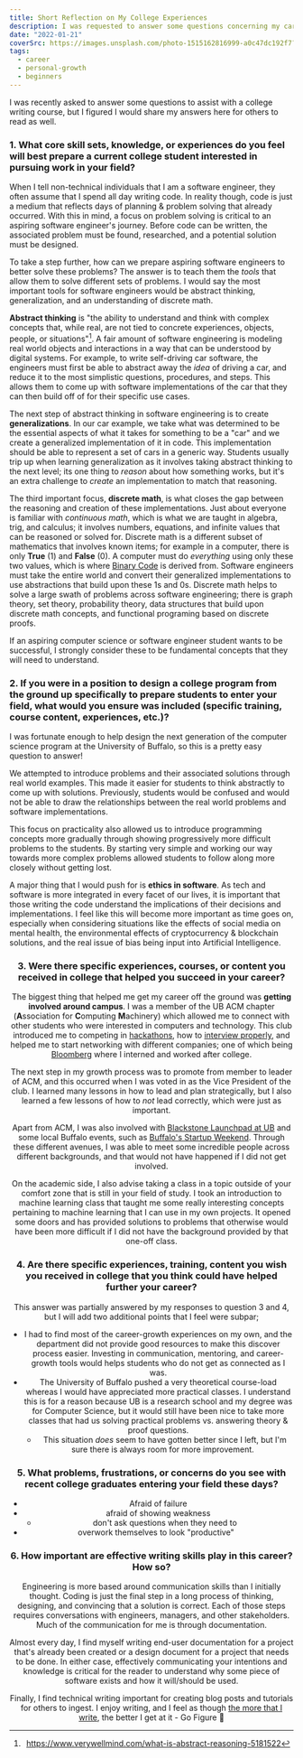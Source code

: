 ```yaml
---
title: Short Reflection on My College Experiences
description: I was requested to answer some questions concerning my career & time at UB, so here goes!
date: "2022-01-21"
coverSrc: https://images.unsplash.com/photo-1515162816999-a0c47dc192f7?ixlib=rb-1.2.1&q=80&fm=jpg&crop=entropy&cs=tinysrgb&dl=marc-olivier-jodoin--TQUERQGUZ8-unsplash.jpg&w=1920
tags:
  - career
  - personal-growth
  - beginners
---
```


I was recently asked to answer some questions to assist with a college writing course, but I figured
I would share my answers here for others to read as well.

### 1. What core skill sets, knowledge, or experiences do you feel will best prepare a current college student interested in pursuing work in your field?

When I tell non-technical individuals that I am a software engineer, they often assume that I spend
all day writing code. In reality though, code is just a medium that reflects days of planning & problem
solving that already occurred. With this in mind, a focus on problem solving is critical to an aspiring
software engineer's journey. Before code can be written, the associated problem must be found,
researched, and a potential solution must be designed.

To take a step further, how can we prepare aspiring software engineers to better solve these problems?
The answer is to teach them the _tools_ that allow them to solve different sets of problems. I would
say the most important tools for software engineers would be abstract thinking, generalization, and
an understanding of discrete math.

**Abstract thinking** is "the ability to understand and think with complex concepts that, while real,
are not tied to concrete experiences, objects, people, or situations"[^1]. A fair amount of software
engineering is modeling real world objects and interactions in a way that can be understood by digital
systems. For example, to write self-driving car software, the engineers must first be able to abstract
away the _idea_ of driving a car, and reduce it to the most simplistic questions, procedures, and steps.
This allows them to come up with software implementations of the car that they can then build off of
for their specific use cases.

The next step of abstract thinking in software engineering is to create **generalizations**. In our
car example, we take what was determined to be the essential aspects of what it takes for something
to be a "car" and we create a generalized implementation of it in code. This implementation should be
able to represent a set of cars in a generic way. Students usually trip up when learning generalization
as it involves taking abstract thinking to the next level; its one thing to _reason_ about how something
works, but it's an extra challenge to _create_ an implementation to match that reasoning.

The third important focus, **discrete math**, is what closes the gap between the reasoning and creation
of these implementations. Just about everyone is familiar with _continuous math_, which is what we are
taught in algebra, trig, and calculus; it involves numbers, equations, and infinite values that can be
reasoned or solved for. Discrete math is a different subset of mathematics that involves known items;
for example in a computer, there is only **True** (1) and **False** (0). A computer must do _everything_
using only these two values, which is where [Binary Code](https://en.wikipedia.org/wiki/Binary_code) is
derived from. Software engineers must take the entire world and convert their generalized implementations
to use abstractions that build upon these 1s and 0s. Discrete math helps to solve a large swath of problems
across software engineering; there is graph theory, set theory, probability theory, data structures that
build upon discrete math concepts, and functional programing based on discrete proofs.

If an aspiring computer science or software engineer student wants to be successful, I strongly consider
these to be fundamental concepts that they will need to understand.

### 2. If you were in a position to design a college program from the ground up specifically to prepare students to enter your field, what would you ensure was included (specific training, course content, experiences, etc.)?

I was fortunate enough to help design the next generation of the computer science program at the
University of Buffalo, so this is a pretty easy question to answer!

We attempted to introduce problems and their associated solutions through real world examples. This
made it easier for students to think abstractly to come up with solutions. Previously, students would
be confused and would not be able to draw the relationships between the real world problems and
software implementations.

This focus on practicality also allowed us to introduce programming concepts more gradually through
showing progressively more difficult problems to the students. By starting very simple and working
our way towards more complex problems allowed students to follow along more closely without getting lost.

A major thing that I would push for is **ethics in software**. As tech and software is more integrated
in every facet of our lives, it is important that those writing the code understand the implications
of their decisions and implementations. I feel like this will become more important as time goes on,
especially when considering situations like the effects of social media on mental health, the
environmental effects of cryptocurrency & blockchain solutions, and the real issue of bias being
input into Artificial Intelligence.

<Tweet tweetLink="https://twitter.com/QuinnyPig/status/1483632035054817282?s=20" align="center" />


### 3. Were there specific experiences, courses, or content you received in college that helped you succeed in your career?

The biggest thing that helped me get my career off the ground was **getting involved around campus**.
I was a member of the UB ACM chapter (**A**ssociation for **C**omputing **M**achinery) which allowed
me to connect with other students who were interested in computers and technology. This club
introduced me to competing in [hackathons](https://hackathon.guide/), how to
[interview properly](https://dev.to/dan_starner/steps-towards-problem-solving-in-a-technical-interview-41pb),
and helped me to start networking with different companies; one of which being
[Bloomberg](https://www.techatbloomberg.com/) where I interned and worked after college.

The next step in my growth process was to promote from member to leader of ACM, and this occurred
when I was voted in as the Vice President of the club. I learned many lessons in how to lead and
plan strategically, but I also learned a few lessons of how to _not_ lead correctly, which were
just as important.

Apart from ACM, I was also involved with [Blackstone Launchpad at UB](https://www.buffalo.edu/entrepreneurship.html)
and some local Buffalo events, such as [Buffalo's Startup Weekend](https://www.buffalo.edu/innovate/all-resources1.host.html/content/shared/www/innovate/resources/blackstone/buffalo-startup-weekend.detail.html).
Through these different avenues, I was able to meet some incredible people across different backgrounds,
and that would not have happened if I did not get involved.

On the academic side, I also advise taking a class in a topic outside of your comfort zone that
is still in your field of study. I took an introduction to machine learning class that taught me
some really interesting concepts pertaining to machine learning that I can use in my own projects.
It opened some doors and has provided solutions to problems that otherwise would have been more
difficult if I did not have the background provided by that one-off class.


### 4. Are there specific experiences, training, content you wish you received in college that you think could have helped further your career?

This answer was partially answered by my responses to question 3 and 4, but I will add two additional points that I feel
were subpar;

- I had to find most of the career-growth experiences on my own, and the department did not provide good resources to
  make this discover process easier. Investing in communication, mentoring, and career-growth tools would helps students
  who do not get as connected as I was.
- The University of Buffalo pushed a very theoretical course-load whereas I would have appreciated more practical classes.
  I understand this is for a reason because UB is a research school and my degree was for Computer Science, but it would
  still have been nice to take more classes that had us solving practical problems vs. answering theory & proof questions.
    - This situation _does_ seem to have gotten better since I left, but I'm sure there is always room for more improvement.
 
### 5. What problems, frustrations, or concerns do you see with recent college graduates entering your field these days?

* Afraid of failure
* afraid of showing weakness
	* don't ask questions when they need to
* overwork themselves to look "productive"
 
### 6. How important are effective writing skills play in this career? How so?

Engineering is more based around communication skills than I initially thought. Coding is just the final step in a
long process of thinking, designing, and convincing that a solution is correct. Each of those steps requires
conversations with engineers, managers, and other stakeholders. Much of the communication for me is through
documentation.

Almost every day, I find myself writing end-user documentation for a project that's already been created or a design
document for a project that needs to be done. In either case, effectively communicating your intentions and knowledge
is critical for the reader to understand why some piece of software exists and how it will/should be used.

Finally, I find technical writing important for creating blog posts and tutorials for others to ingest. I enjoy
writing, and I feel as though [the more that I write](https://dev.to/dan_starner), the better I get at it - Go Figure 🤣 

[^1]: https://www.verywellmind.com/what-is-abstract-reasoning-5181522